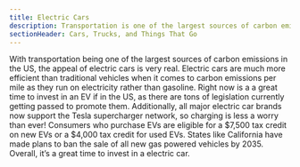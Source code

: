 ```yaml
---
title: Electric Cars
description: Transportation is one of the largest sources of carbon emissions in the US
sectionHeader: Cars, Trucks, and Things That Go
---
```


With transportation being one of the largest sources of carbon emissions in the US, the appeal of electric cars is very real.
Electric cars are much more efficient than traditional vehicles when it comes to carbon emissions per mile as they run on electricity rather than gasoline.
Right now is a a great time to invest in an EV if in the US, as there are tons of legislation currently getting passed to promote them.
Additionally, all major electric car brands now support the Tesla supercharger network, so charging is less a worry than ever!
Consumers who purchase EVs are eligible for a $7,500 tax credit on new EVs or a $4,000 tax credit for used EVs.
States like California have made plans to ban the sale of all new gas powered vehicles by 2035.
Overall, it’s a great time to invest in a electric car.
